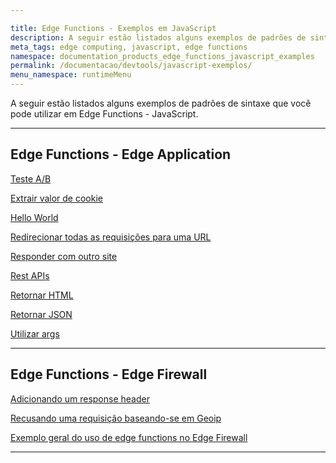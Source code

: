 ```yaml
---

title: Edge Functions - Exemplos em JavaScript
description: A seguir estão listados alguns exemplos de padrões de sintaxe que você pode utilizar em Edge Functions - JavaScript.
meta_tags: edge computing, javascript, edge functions
namespace: documentation_products_edge_functions_javascript_examples
permalink: /documentacao/devtools/javascript-exemplos/
menu_namespace: runtimeMenu
---
```


A seguir estão listados alguns exemplos de padrões de sintaxe que você pode utilizar em Edge Functions - JavaScript.

---

## Edge Functions - Edge Application

[Teste A/B](/pt-br/documentacao/produtos/edge-application/edge-functions/javascript-examples/ab-testing/)

[Extrair valor de cookie](/pt-br/documentacao/produtos/edge-application/edge-functions/javascript-examples/cookie-value/)

[Hello World](/pt-br/documentacao/produtos/edge-application/edge-functions/javascript-examples/hello-world/)

[Redirecionar todas as requisições para uma URL](/pt-br/documentacao/produtos/edge-application/edge-functions/javascript-examples/redirect-requests/)

[Responder com outro site](/pt-br/documentacao/produtos/edge-application/edge-functions/javascript-examples/respond-site/)

[Rest APIs](/pt-br/documentacao/produtos/edge-application/edge-functions/javascript-examples/rest-apis/)

[Retornar HTML](/pt-br/documentacao/produtos/edge-application/edge-functions/javascript-examples/return-html/)

[Retornar JSON](/pt-br/documentacao/produtos/edge-application/edge-functions/javascript-examples/return-json/)

[Utilizar args](/pt-br/documentacao/produtos/edge-application/edge-functions/javascript-examples/utilizar-args/)

---

## Edge Functions - Edge Firewall

[Adicionando um response header](/pt-br/documentacao/produtos/edge-application/edge-functions/javascript-examples/adding-response-header/)

[Recusando uma requisição baseando-se em Geoip](/pt-br/documentacao/produtos/edge-application/edge-functions/javascript-examples/deny-request/)

[Exemplo geral do uso de edge functions no Edge Firewall](/pt-br/documentacao/produtos/edge-application/edge-functions/javascript-examples/general-firewall-example/)





---

